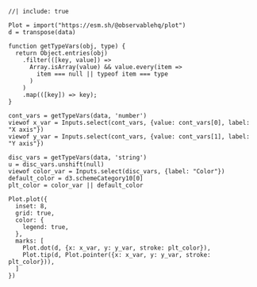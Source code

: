```ojs
//| include: true

Plot = import("https://esm.sh/@observablehq/plot")
d = transpose(data)

function getTypeVars(obj, type) {
  return Object.entries(obj)
    .filter(([key, value]) => 
      Array.isArray(value) && value.every(item => 
        item === null || typeof item === type
      )
    )
    .map(([key]) => key);
}

cont_vars = getTypeVars(data, 'number')
viewof x_var = Inputs.select(cont_vars, {value: cont_vars[0], label: "X axis"})
viewof y_var = Inputs.select(cont_vars, {value: cont_vars[1], label: "Y axis"})

disc_vars = getTypeVars(data, 'string')
u = disc_vars.unshift(null)
viewof color_var = Inputs.select(disc_vars, {label: "Color"})
default_color = d3.schemeCategory10[0]
plt_color = color_var || default_color

Plot.plot({
  inset: 8,
  grid: true,
  color: {
    legend: true,
  },
  marks: [
    Plot.dot(d, {x: x_var, y: y_var, stroke: plt_color}),
    Plot.tip(d, Plot.pointer({x: x_var, y: y_var, stroke: plt_color})),
  ]
})
```
